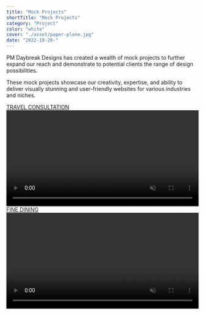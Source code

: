 ```yaml
---
title: "Mock Projects"
shortTitle: "Mock Projects"
category: "Project"
color: "white"
cover: "./asset/paper-plane.jpg"
date: "2022-10-20-"
---
```



PM Daybreak Designs has created a wealth of mock projects to further expand our reach and demonstrate to potential clients the range of design possibilities. 

These mock projects showcase our creativity, expertise, and ability to deliver visually stunning and user-friendly websites for various industries and niches.

<div className="carousel-container">
<Carousel autoPlay infiniteLoop interval={5000}>
  <div>
  <a href="https://paul-matthew.github.io/Travel-Whisper/">
    <figcaption style={{ fontWeight: 'bold' }}>TRAVEL CONSULTATION</figcaption>
  </a>
    <video width="100%" height="auto" controls autoPlay muted loop playsInline className="carousel-image" >
      <source src={v} type="video/mp4" />
    </video>
  </div>

  <div>
    <a href="https://paul-matthew.github.io/Chez-Adjoa/">
    <figcaption style={{ fontWeight: 'bold' }}>FINE DINING</figcaption>
  </a>
    <video width="100%" height="auto" controls autoPlay muted loop playsInline className="carousel-image" >
      <source src={q} type="video/mp4" />
    </video>
  </div>
</Carousel>
</div>
